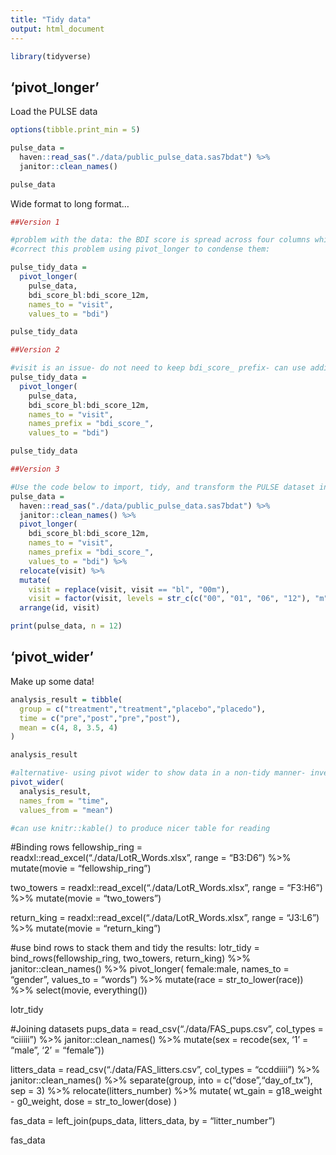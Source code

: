 ```yaml
---
title: "Tidy data"
output: html_document
---
```


```r

library(tidyverse)

```


## 'pivot_longer'

Load the PULSE data

```r

options(tibble.print_min = 5)

pulse_data = 
  haven::read_sas("./data/public_pulse_data.sas7bdat") %>%
  janitor::clean_names()

pulse_data

```

Wide format to long format...

```r

##Version 1

#problem with the data: the BDI score is spread across four columns which correspond to four observation times
#correct this problem using pivot_longer to condense them:

pulse_tidy_data = 
  pivot_longer(
    pulse_data, 
    bdi_score_bl:bdi_score_12m,
    names_to = "visit", 
    values_to = "bdi")

pulse_tidy_data

##Version 2

#visit is an issue- do not need to keep bdi_score_ prefix- can use additional option in pivot_longer:
pulse_tidy_data = 
  pivot_longer(
    pulse_data, 
    bdi_score_bl:bdi_score_12m,
    names_to = "visit", 
    names_prefix = "bdi_score_",
    values_to = "bdi")

pulse_tidy_data

##Version 3

#Use the code below to import, tidy, and transform the PULSE dataset into a usable format in single step:
pulse_data = 
  haven::read_sas("./data/public_pulse_data.sas7bdat") %>%
  janitor::clean_names() %>%
  pivot_longer(
    bdi_score_bl:bdi_score_12m,
    names_to = "visit", 
    names_prefix = "bdi_score_",
    values_to = "bdi") %>%
  relocate(visit) %>%
  mutate(
    visit = replace(visit, visit == "bl", "00m"),
    visit = factor(visit, levels = str_c(c("00", "01", "06", "12"), "m"))) %>%
  arrange(id, visit)

print(pulse_data, n = 12)

```
## 'pivot_wider'

Make up some data!


```r

analysis_result = tibble(
  group = c("treatment","treatment","placebo","placedo"),
  time = c("pre","post","pre","post"),
  mean = c(4, 8, 3.5, 4)
)

analysis_result

#alternative- using pivot wider to show data in a non-tidy manner- inverse of pivot_longer
pivot_wider(
  analysis_result,
  names_from = "time",
  values_from = "mean")

#can use knitr::kable() to produce nicer table for reading

```




#Binding rows
fellowship_ring = 
  readxl::read_excel("./data/LotR_Words.xlsx", range = "B3:D6") %>%
  mutate(movie = "fellowship_ring")

two_towers = 
  readxl::read_excel("./data/LotR_Words.xlsx", range = "F3:H6") %>%
  mutate(movie = "two_towers")

return_king = 
  readxl::read_excel("./data/LotR_Words.xlsx", range = "J3:L6") %>%
  mutate(movie = "return_king")

#use bind rows to stack them and tidy the results:
lotr_tidy = 
  bind_rows(fellowship_ring, two_towers, return_king) %>%
  janitor::clean_names() %>%
  pivot_longer(
    female:male,
    names_to = "gender", 
    values_to = "words") %>%
  mutate(race = str_to_lower(race)) %>% 
  select(movie, everything()) 

lotr_tidy

#Joining datasets
pups_data =
  read_csv("./data/FAS_pups.csv", col_types = "ciiiii") %>%
  janitor::clean_names() %>%
  mutate(sex = recode(sex, '1' = "male", '2' = "female"))

litters_data =
  read_csv("./data/FAS_litters.csv", col_types = "ccddiiii") %>%
  janitor::clean_names() %>%
  separate(group, into = c("dose","day_of_tx"), sep = 3) %>%
  relocate(litters_number) %>%
  mutate(
    wt_gain = g18_weight - g0_weight,
    dose = str_to_lower(dose)
  )

fas_data = 
  left_join(pups_data, litters_data, by = "litter_number")

fas_data





